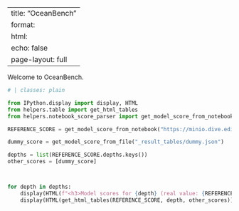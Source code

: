 <!--
SPDX-FileCopyrightText: 2025 Mercator Ocean International <https://www.mercator-ocean.eu/>

SPDX-License-Identifier: EUPL-1.2
-->

---
title: "OceanBench"
format:
  html:
    echo: false
    page-layout: full
---

Welcome to OceanBench.


```python
# | classes: plain

from IPython.display import display, HTML
from helpers.table import get_html_tables
from helpers.notebook_score_parser import get_model_score_from_notebook, get_model_score_from_file

REFERENCE_SCORE = get_model_score_from_notebook("https://minio.dive.edito.eu/project-oceanbench/public/evaluation-reports/0.0.1-alpha/glonet.report.ipynb")

dummy_score = get_model_score_from_file("_result_tables/dummy.json")

depths = list(REFERENCE_SCORE.depths.keys())
other_scores = [dummy_score]



for depth in depths:
    display(HTML(f"<h3>Model scores for {depth} (real value: {REFERENCE_SCORE.depths[depth].real_value})</h3>"))
    display(HTML(get_html_tables(REFERENCE_SCORE, depth, other_scores)))
```
